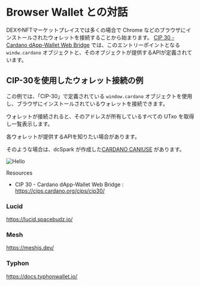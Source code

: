 
# Browser Wallet との対話

DEXやNFTマーケットプレイスでは多くの場合で Chrome などのブラウザにインストールされたウォレットを接続することから始まります。
[CIP 30 - Cardano dApp-Wallet Web Bridge](https://cips.cardano.org/cips/cip30/) では、このエントリーポイントとなる
`windw.cardano` オブジェクトと、そのオブジェクトが提供するAPIが定義されています。

## CIP-30を使用したウォレット接続の例
この例では、「CIP-30」で定義されている `window.cardano` オブジェクトを使用し、ブラウザにインストールされているウォレットを接続できます。

ウォレットが接続されると、そのアドレスが所有しているすべての UTxo を取得し一覧表示します。

<StackBlitz />

<Callout type="info" emoji="💡">
  各ウォレットが提供するAPIを知りたい場合があります。
  
  そのような場合は、dcSpark が作成した[CARDANO CANIUSE](https://www.cardano-caniuse.io/) があります。

  <Image src="/images/CARDANO-CANIUSE.png" alt="Hello" width={1200} height={630} />
</Callout>

Resources
- CIP 30 - Cardano dApp-Wallet Web Bridge : https://cips.cardano.org/cips/cip30/

### Lucid
https://lucid.spacebudz.io/

### Mesh
https://meshjs.dev/

### Typhon 
https://docs.typhonwallet.io/